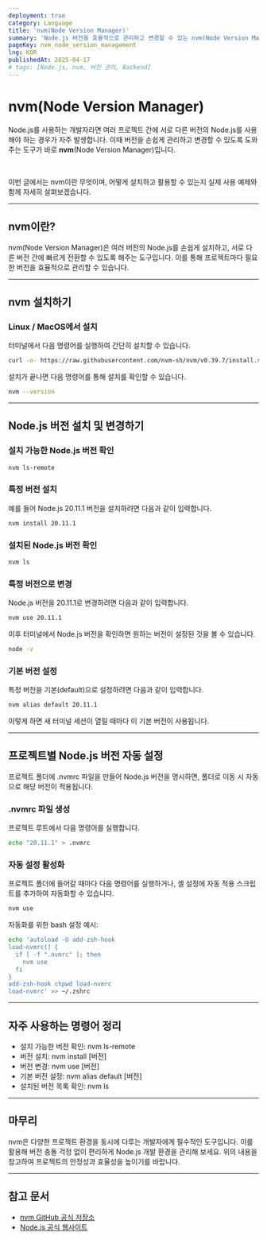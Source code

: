 ```yaml
---
deployment: true
category: Language
title: 'nvm(Node Version Manager)'
summary: 'Node.js 버전을 효율적으로 관리하고 변경할 수 있는 nvm(Node Version Manager)의 기본 사용법과 실전 예제를 확인해 봅시다.'
pageKey: nvm_node_version_management
lng: KOR
publishedAt: 2025-04-17
# tags: [Node.js, nvm, 버전 관리, Backend]
---
```


# nvm(Node Version Manager)

Node.js를 사용하는 개발자라면 여러 프로젝트 간에 서로 다른 버전의 Node.js를 사용해야 하는 경우가 자주 발생합니다. 이때 버전을 손쉽게 관리하고 변경할 수 있도록 도와주는 도구가 바로 **nvm**(Node Version Manager)입니다.

<br />

이번 글에서는 nvm이란 무엇이며, 어떻게 설치하고 활용할 수 있는지 실제 사용 예제와 함께 자세히 살펴보겠습니다.

---

## nvm이란?

nvm(Node Version Manager)은 여러 버전의 Node.js를 손쉽게 설치하고, 서로 다른 버전 간에 빠르게 전환할 수 있도록 해주는 도구입니다. 이를 통해 프로젝트마다 필요한 버전을 효율적으로 관리할 수 있습니다.

---

## nvm 설치하기

### Linux / MacOS에서 설치

터미널에서 다음 명령어를 실행하여 간단히 설치할 수 있습니다.

```bash title="nvm" showLineNumbers
curl -o- https://raw.githubusercontent.com/nvm-sh/nvm/v0.39.7/install.sh | bash
```

설치가 끝나면 다음 명령어를 통해 설치를 확인할 수 있습니다.

```bash title="nvm" showLineNumbers
nvm --version
```

---

## Node.js 버전 설치 및 변경하기

### 설치 가능한 Node.js 버전 확인

```bash title="nvm" showLineNumbers
nvm ls-remote
```

### 특정 버전 설치

예를 들어 Node.js 20.11.1 버전을 설치하려면 다음과 같이 입력합니다.

```bash title="nvm" showLineNumbers
nvm install 20.11.1
```

### 설치된 Node.js 버전 확인

```bash title="nvm" showLineNumbers
nvm ls
```

### 특정 버전으로 변경

Node.js 버전을 20.11.1로 변경하려면 다음과 같이 입력합니다.

```bash title="nvm" showLineNumbers
nvm use 20.11.1
```

이후 터미널에서 Node.js 버전을 확인하면 원하는 버전이 설정된 것을 볼 수 있습니다.

```bash title="nvm" showLineNumbers
node -v
```

### 기본 버전 설정

특정 버전을 기본(default)으로 설정하려면 다음과 같이 입력합니다.

```bash title="nvm" showLineNumbers
nvm alias default 20.11.1
```

이렇게 하면 새 터미널 세션이 열릴 때마다 이 기본 버전이 사용됩니다.

---

## 프로젝트별 Node.js 버전 자동 설정

프로젝트 폴더에 <codeline>.nvmrc</codeline> 파일을 만들어 Node.js 버전을 명시하면, 폴더로 이동 시 자동으로 해당 버전이 적용됩니다.

### .nvmrc 파일 생성

프로젝트 루트에서 다음 명령어를 실행합니다.

```bash title="nvm" showLineNumbers
echo "20.11.1" > .nvmrc
```

### 자동 설정 활성화

프로젝트 폴더에 들어갈 때마다 다음 명령어를 실행하거나, 셸 설정에 자동 적용 스크립트를 추가하여 자동화할 수 있습니다.

```bash title="nvm" showLineNumbers
nvm use
```

자동화를 위한 bash 설정 예시:

```bash title="nvm" showLineNumbers
echo 'autoload -U add-zsh-hook
load-nvmrc() {
  if [ -f ".nvmrc" ]; then
    nvm use
  fi
}
add-zsh-hook chpwd load-nvmrc
load-nvmrc' >> ~/.zshrc
```

---

## 자주 사용하는 명령어 정리

- 설치 가능한 버전 확인: <codeline>nvm ls-remote</codeline>
- 버전 설치: <codeline>nvm install [버전]</codeline>
- 버전 변경: <codeline>nvm use [버전]</codeline>
- 기본 버전 설정: <codeline>nvm alias default [버전]</codeline>
- 설치된 버전 목록 확인: <codeline>nvm ls</codeline>

---

## 마무리

nvm은 다양한 프로젝트 환경을 동시에 다루는 개발자에게 필수적인 도구입니다. 이를 활용해 버전 충돌 걱정 없이 편리하게 Node.js 개발 환경을 관리해 보세요. 위의 내용을 참고하여 프로젝트의 안정성과 효율성을 높이기를 바랍니다.

---

## 참고 문서

- [nvm GitHub 공식 저장소](https://github.com/nvm-sh/nvm)
- [Node.js 공식 웹사이트](https://nodejs.org/)